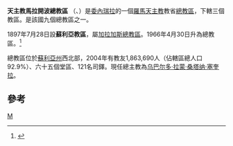 {{Infobox Roman Catholic diocese
|Roman Catholic Diocese of = 天主教馬拉開波總教區
|Latin name of diocese = Archidioecesis Maracaibensis
|image =
|caption =
|location = [[委內瑞拉|委內瑞拉]]
|territory =[[蘇利亞州|蘇利亞州]]西北部
|population = 1,863,690
|rite = 拉丁禮
|patron =
|province =
|established = 1897年
|cathedral = [[聖伯多祿聖保祿主教座堂_(馬拉開波)|聖伯多祿聖保祿主教座堂]]
|co-cathedral =
|leadership = 總主教
|website =
|教宗 =
|metropolitan =乌巴尔多·拉蒙·桑塔纳·塞奎拉
|ordinary = 
|coadjutor bishop =
|auxiliary =
}}

'''天主教馬拉開波總教區''' （{{lang-la|Archidioecesis Maracaibensis}}、{{lang-es|Arquidiócesis de Maracaibo}}）是[[委內瑞拉|委內瑞拉]]的一個[[羅馬天主教|羅馬天主教]]教省[[總教區|總教區]]，下轄三個教區。是該國九個總教區之一。

1897年7月28日設'''蘇利亞教區'''，屬[[天主教加拉加斯總教區|加拉加斯總教區]]。1966年4月30日升為總教區。<ref>{{Cite web |url=http://www.vatican.va/holy_father/paul_vi/apost_constitutions/documents/hf_p-vi_apc_19660430_maracaibensis_lt.html |title=升為總教區的宗座憲令 |access-date=2013-06-14 |archive-date=2014-02-03 |archive-url=https://web.archive.org/web/20140203151102/http://www.vatican.va/holy_father/paul_vi/apost_constitutions/documents/hf_p-vi_apc_19660430_maracaibensis_lt.html |dead-url=no }}</ref>

總教區位於[[蘇利亞州|蘇利亞州]]西北部，2004年有教友1,863,690人（佔轄區總人口92.9%）、六十五個堂區、121名司鐸。現任總主教為[[乌巴尔多·拉蒙·桑塔纳·塞奎拉|乌巴尔多·拉蒙·桑塔纳·塞奎拉]]。

==參考==
{{reflist}}
{{委內瑞拉天主教教區}}
[[Category:委內瑞拉天主教教區|M]]